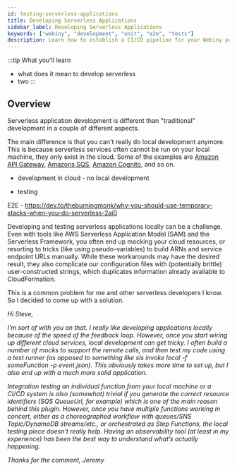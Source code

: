 ```yaml
---
id: testing-serverless-applications
title: Developing Serverless Applications
sidebar_label: Developing Serverless Applications
keywords: ["webiny", "development", "unit", "e2e", "tests"]
description: Learn how to establish a CI/CD pipeline for your Webiny project.
---
```

:::tip What you'll learn
- what does it mean to develop serverless
- two
:::

## Overview

Serverless application development is different than "traditional" development in a couple of different aspects.

The main difference is that you can't really do local development anymore. This is because serverless services often cannot be run on your local machine, they only exist in the cloud. Some of the examples are [Amazon API Gateway](https://aws.amazon.com/api-gateway/), [Amazons SQS](https://aws.amazon.com/sqs/), [Amazon Cognito](https://aws.amazon.com/cognito/), and so on.

- development in cloud - no local development

- testing

E2E - https://dev.to/theburningmonk/why-you-should-use-temporary-stacks-when-you-do-serverless-2ai0

Developing and testing serverless applications locally can be a challenge. Even with tools like AWS Serverless Application Model (SAM) and the Serverless Framework, you often end up mocking your cloud resources, or resorting to tricks (like using pseudo-variables) to build ARNs and service endpoint URLs manually. While these workarounds may have the desired result, they also complicate our configuration files with (potentially brittle) user-constructed strings, which duplicates information already available to CloudFormation.

This is a common problem for me and other serverless developers I know. So I decided to come up with a solution.

<i>
Hi Steve,

I’m sort of with you on that. I really like developing applications locally because of the speed of the feedback loop. However, once you start wiring up different cloud services, local development can get tricky. I often build a number of mocks to support the remote calls, and then test my code using a test runner (as opposed to something like sls invoke local -f someFunction -p event.json). This obviously takes more time to set up, but I also end up with a much more solid application.

Integration testing an individual function from your local machine or a CI/CD system is also (somewhat) trivial if you generate the correct resource identifiers (SQS QueueUrl, for example) which is one of the main reason behind this plugin. However, once you have multiple functions working in concert, either as a choreographed workflow with queues/SNS Topic/DynamoDB streams/etc., or orchestrated as Step Functions, the local testing piece doesn’t really help. Having an observability tool (at least in my experience) has been the best way to understand what’s actually happening.

Thanks for the comment,
Jeremy
</i>  
